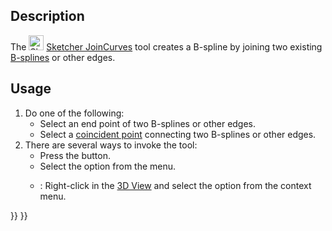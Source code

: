 <languages/>

{{Docnav
|[[Sketcher_BSplineInsertKnot|Insert Knot]]
|[[Sketcher_SelectElementsWithDoFs|Select Under-Constrained Elements]]
|[[Sketcher_Workbench|Sketcher]]
|IconL=Sketcher_BSplineInsertKnot.svg
|IconR=Sketcher_SelectElementsWithDoFs.svg‎
|IconC=Workbench_Sketcher.svg
}}

{{GuiCommand
|Name=Sketcher JoinCurves
|MenuLocation=Sketch → B-Spline Tools → Join Curves
|Workbenches=[[Sketcher_Workbench|Sketcher]]
|Version=0.21
|SeeAlso=
}}

==Description== 

The [[Image:Sketcher_JoinCurves.svg|24px]] [[Sketcher_JoinCurves|Sketcher JoinCurves]] tool creates a B-spline by joining two existing [[B-Splines|B-splines]] or other edges.

==Usage==

# Do one of the following:
#* Select an end point of two B-splines or other edges.
#* Select a [[Sketcher_ConstrainCoincident|coincident point]] connecting two B-splines or other edges.
# There are several ways to invoke the tool: 
#* Press the {{Button|[[Image:Sketcher_JoinCurves.svg|16px]] [[Sketcher_JoinCurves|Join curves]]}} button.
#* Select the {{MenuCommand|Sketch → B-Spline Tools → [[Image:Sketcher_JoinCurves.svg|16px]] Join Curves}} option from the menu.
#* {{Version|1.0}}: Right-click in the [[3D_View|3D View]] and select the {{MenuCommand|[[Image:Sketcher_JoinCurves.svg|16px]] Join Curves}} option from the context menu.


{{Docnav
|[[Sketcher_BSplineInsertKnot|Insert Knot]]
|[[Sketcher_SelectElementsWithDoFs|Select Under-Constrained Elements]]
|[[Sketcher_Workbench|Sketcher]]
|IconL=Sketcher_BSplineInsertKnot.svg
|IconR=Sketcher_SelectElementsWithDoFs.svg‎
|IconC=Workbench_Sketcher.svg
}}

{{Sketcher_Tools_navi{{#translation:}}}}
{{Userdocnavi{{#translation:}}}}